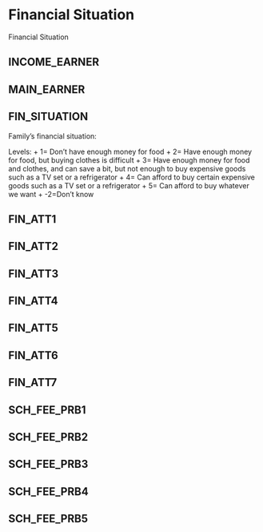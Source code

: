 # Financial Situation

Financial Situation

## INCOME_EARNER
## MAIN_EARNER

## FIN_SITUATION
Family's financial situation:  

Levels:
+ 1= Don't have enough money for food
+ 2= Have enough money for food, but buying clothes is difficult
+ 3= Have enough money for food and clothes, and can save a bit, but not enough to buy expensive goods such as a TV set or a               refrigerator
+ 4= Can afford to buy certain expensive goods such as a TV set or a refrigerator
+ 5= Can afford to buy whatever we want
+ -2=Don't know

## FIN_ATT1
## FIN_ATT2
## FIN_ATT3
## FIN_ATT4
## FIN_ATT5
## FIN_ATT6
## FIN_ATT7
## SCH_FEE_PRB1
## SCH_FEE_PRB2
## SCH_FEE_PRB3
## SCH_FEE_PRB4
## SCH_FEE_PRB5
